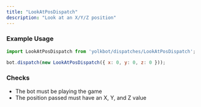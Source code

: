 ```yaml
---
title: "LookAtPosDispatch"
description: "Look at an X/Y/Z position"
---
```


### Example Usage

```js
import LookAtPosDispatch from 'yolkbot/dispatches/LookAtPosDispatch';

bot.dispatch(new LookAtPosDispatch({ x: 0, y: 0, z: 0 }));
```

### Checks
- The bot must be playing the game
- The position passed must have an X, Y, and Z value